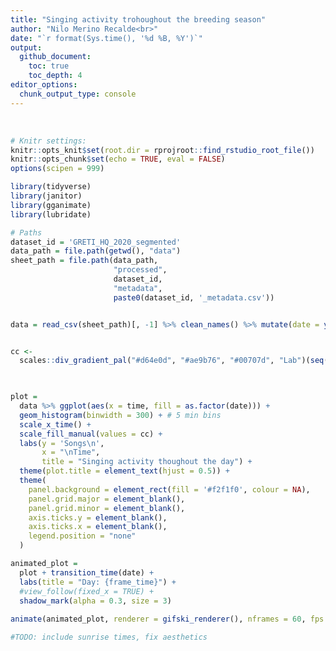 ```yaml
---
title: "Singing activity trohoughout the breeding season"
author: "Nilo Merino Recalde<br>"
date: "`r format(Sys.time(), '%d %B, %Y')`"
output:
  github_document:
    toc: true
    toc_depth: 4
editor_options:
  chunk_output_type: console
---
```

<br>

```r
# Knitr settings: 
knitr::opts_knit$set(root.dir = rprojroot::find_rstudio_root_file())
knitr::opts_chunk$set(echo = TRUE, eval = FALSE)
options(scipen = 999)
```

```r
library(tidyverse)
library(janitor)
library(gganimate)
library(lubridate)

```

```r
# Paths
dataset_id = 'GRETI_HQ_2020_segmented'
data_path = file.path(getwd(), "data")
sheet_path = file.path(data_path,
                       "processed",
                       dataset_id,
                       "metadata",
                       paste0(dataset_id, '_metadata.csv'))


data = read_csv(sheet_path)[, -1] %>% clean_names() %>% mutate(date = ymd(date)) %>% filter(date != "2020-03-29")


cc <-
  scales::div_gradient_pal("#d64e0d", "#ae9b76", "#00707d", "Lab")(seq(0, 1, length.out =
                                                                         nrow(unique(data[c("date")]))))


plot =
  data %>% ggplot(aes(x = time, fill = as.factor(date))) +
  geom_histogram(binwidth = 300) + # 5 min bins
  scale_x_time() +
  scale_fill_manual(values = cc) +
  labs(y = 'Songs\n',
       x = "\nTime",
       title = "Singing activity thoughout the day") +
  theme(plot.title = element_text(hjust = 0.5)) +
  theme(
    panel.background = element_rect(fill = '#f2f1f0', colour = NA),
    panel.grid.major = element_blank(),
    panel.grid.minor = element_blank(),
    axis.ticks.y = element_blank(),
    axis.ticks.x = element_blank(),
    legend.position = "none"
  )

animated_plot =
  plot + transition_time(date) +
  labs(title = "Day: {frame_time}") +
  #view_follow(fixed_x = TRUE) +
  shadow_mark(alpha = 0.3, size = 3) 
  
animate(animated_plot, renderer = gifski_renderer(), nframes = 60, fps = 4, width = 600, height = 300)

#TODO: include sunrise times, fix aesthetics
```
